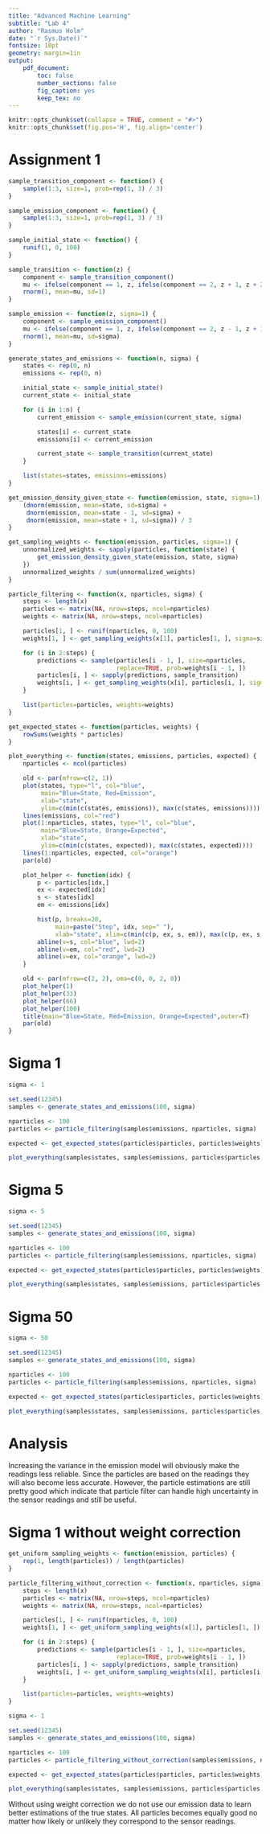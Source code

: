 ```yaml
---
title: "Advanced Machine Learning"
subtitle: "Lab 4"
author: "Rasmus Holm"
date: "`r Sys.Date()`"
fontsize: 10pt
geometry: margin=1in
output:
    pdf_document:
        toc: false
        number_sections: false
        fig_caption: yes
        keep_tex: no
---
```


```r
knitr::opts_chunk$set(collapse = TRUE, comment = "#>")
knitr::opts_chunk$set(fig.pos='H', fig.align='center')
```

# Assignment 1

```r
sample_transition_component <- function() {
    sample(1:3, size=1, prob=rep(1, 3) / 3)
}

sample_emission_component <- function() {
    sample(1:3, size=1, prob=rep(1, 3) / 3)
}

sample_initial_state <- function() {
    runif(1, 0, 100)
}

sample_transition <- function(z) {
    component <- sample_transition_component()
    mu <- ifelse(component == 1, z, ifelse(component == 2, z + 1, z + 2))
    rnorm(1, mean=mu, sd=1)
}

sample_emission <- function(z, sigma=1) {
    component <- sample_emission_component()
    mu <- ifelse(component == 1, z, ifelse(component == 2, z - 1, z + 1))
    rnorm(1, mean=mu, sd=sigma)
}

generate_states_and_emissions <- function(n, sigma) {
    states <- rep(0, n)
    emissions <- rep(0, n)

    initial_state <- sample_initial_state()
    current_state <- initial_state

    for (i in 1:n) {
        current_emission <- sample_emission(current_state, sigma)

        states[i] <- current_state
        emissions[i] <- current_emission

        current_state <- sample_transition(current_state)
    }

    list(states=states, emissions=emissions)
}
```

```r
get_emission_density_given_state <- function(emission, state, sigma=1) {
    (dnorm(emission, mean=state, sd=sigma) +
     dnorm(emission, mean=state - 1, sd=sigma) +
     dnorm(emission, mean=state + 1, sd=sigma)) / 3
}

get_sampling_weights <- function(emission, particles, sigma=1) {
    unnormalized_weights <- sapply(particles, function(state) {
        get_emission_density_given_state(emission, state, sigma)
    })
    unnormalized_weights / sum(unnormalized_weights)
}

particle_filtering <- function(x, nparticles, sigma) {
    steps <- length(x)
    particles <- matrix(NA, nrow=steps, ncol=nparticles)
    weights <- matrix(NA, nrow=steps, ncol=nparticles)

    particles[1, ] <- runif(nparticles, 0, 100)
    weights[1, ] <- get_sampling_weights(x[1], particles[1, ], sigma=sigma)

    for (i in 2:steps) {
        predictions <- sample(particles[i - 1, ], size=nparticles,
                              replace=TRUE, prob=weights[i - 1, ])
        particles[i, ] <- sapply(predictions, sample_transition)
        weights[i, ] <- get_sampling_weights(x[i], particles[i, ], sigma=sigma)
    }

    list(particles=particles, weights=weights)
}

get_expected_states <- function(particles, weights) {
    rowSums(weights * particles)
}

plot_everything <- function(states, emissions, particles, expected) {
    nparticles <- ncol(particles)

    old <- par(mfrow=c(2, 1))
    plot(states, type="l", col="blue",
         main="Blue=State, Red=Emission",
         xlab="state",
         ylim=c(min(c(states, emissions)), max(c(states, emissions))))
    lines(emissions, col="red")
    plot(1:nparticles, states, type="l", col="blue",
         main="Blue=State, Orange=Expected",
         xlab="state",
         ylim=c(min(c(states, expected)), max(c(states, expected))))
    lines(1:nparticles, expected, col="orange")
    par(old)

    plot_helper <- function(idx) {
        p <- particles[idx,]
        ex <- expected[idx]
        s <- states[idx]
        em <- emissions[idx]

        hist(p, breaks=20,
             main=paste("Step", idx, sep=" "),
             xlab="state", xlim=c(min(c(p, ex, s, em)), max(c(p, ex, s, em))))
        abline(v=s, col="blue", lwd=2)
        abline(v=em, col="red", lwd=2)
        abline(v=ex, col="orange", lwd=2)
    }

    old <- par(mfrow=c(2, 2), oma=c(0, 0, 2, 0))
    plot_helper(1)
    plot_helper(33)
    plot_helper(66)
    plot_helper(100)
    title(main="Blue=State, Red=Emission, Orange=Expected",outer=T)
    par(old)
}
```

\newpage

# Sigma 1

```r
sigma <- 1

set.seed(12345)
samples <- generate_states_and_emissions(100, sigma)

nparticles <- 100
particles <- particle_filtering(samples$emissions, nparticles, sigma)

expected <- get_expected_states(particles$particles, particles$weights)
```

```r
plot_everything(samples$states, samples$emissions, particles$particles, expected)
```

\newpage

# Sigma 5

```r
sigma <- 5

set.seed(12345)
samples <- generate_states_and_emissions(100, sigma)

nparticles <- 100
particles <- particle_filtering(samples$emissions, nparticles, sigma)

expected <- get_expected_states(particles$particles, particles$weights)
```

```r
plot_everything(samples$states, samples$emissions, particles$particles, expected)
```

\newpage

# Sigma 50

```r
sigma <- 50

set.seed(12345)
samples <- generate_states_and_emissions(100, sigma)

nparticles <- 100
particles <- particle_filtering(samples$emissions, nparticles, sigma)

expected <- get_expected_states(particles$particles, particles$weights)
```

```r
plot_everything(samples$states, samples$emissions, particles$particles, expected)
```

\newpage

# Analysis

Increasing the variance in the emission model will obviously make the readings less reliable. Since the particles are based on the readings they will also become less accurate. However, the particle estimations are still pretty good which indicate that particle filter can handle high uncertainty in the sensor readings and still be useful.

\newpage

# Sigma 1 without weight correction

```r
get_uniform_sampling_weights <- function(emission, particles) {
    rep(1, length(particles)) / length(particles)
}

particle_filtering_without_correction <- function(x, nparticles, sigma) {
    steps <- length(x)
    particles <- matrix(NA, nrow=steps, ncol=nparticles)
    weights <- matrix(NA, nrow=steps, ncol=nparticles)

    particles[1, ] <- runif(nparticles, 0, 100)
    weights[1, ] <- get_uniform_sampling_weights(x[1], particles[1, ])

    for (i in 2:steps) {
        predictions <- sample(particles[i - 1, ], size=nparticles,
                              replace=TRUE, prob=weights[i - 1, ])
        particles[i, ] <- sapply(predictions, sample_transition)
        weights[i, ] <- get_uniform_sampling_weights(x[i], particles[i, ])
    }

    list(particles=particles, weights=weights)
}
```

```r
sigma <- 1

set.seed(12345)
samples <- generate_states_and_emissions(100, sigma)

nparticles <- 100
particles <- particle_filtering_without_correction(samples$emissions, nparticles, sigma)

expected <- get_expected_states(particles$particles, particles$weights)
```

```r
plot_everything(samples$states, samples$emissions, particles$particles, expected)
```

Without using weight correction we do not use our emission data to learn better estimations of the true states. All particles becomes equally good no matter how likely or unlikely they correspond to the sensor readings.
